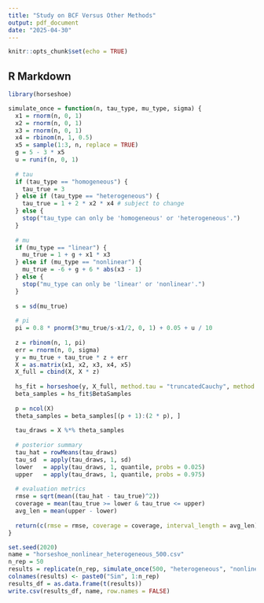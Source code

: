 ```yaml
---
title: "Study on BCF Versus Other Methods"
output: pdf_document
date: "2025-04-30"
---
```


```r
knitr::opts_chunk$set(echo = TRUE)
```

## R Markdown

```r
library(horseshoe)
```

```r
simulate_once = function(n, tau_type, mu_type, sigma) {
  x1 = rnorm(n, 0, 1)
  x2 = rnorm(n, 0, 1)
  x3 = rnorm(n, 0, 1)
  x4 = rbinom(n, 1, 0.5)
  x5 = sample(1:3, n, replace = TRUE)
  g = 5 - 3 * x5
  u = runif(n, 0, 1)
  
  # tau
  if (tau_type == "homogeneous") {
    tau_true = 3
  } else if (tau_type == "heterogeneous") {
    tau_true = 1 + 2 * x2 * x4 # subject to change
  } else {
    stop("tau_type can only be 'homogeneous' or 'heterogeneous'.")
  }
  
  # mu
  if (mu_type == "linear") {
    mu_true = 1 + g + x1 * x3
  } else if (mu_type == "nonlinear") {
    mu_true = -6 + g + 6 * abs(x3 - 1)
  } else {
    stop("mu_type can only be 'linear' or 'nonlinear'.")
  }
  
  s = sd(mu_true)
  
  # pi
  pi = 0.8 * pnorm(3*mu_true/s-x1/2, 0, 1) + 0.05 + u / 10
  
  z = rbinom(n, 1, pi)
  err = rnorm(n, 0, sigma)
  y = mu_true + tau_true * z + err
  X = as.matrix(x1, x2, x3, x4, x5)
  X_full = cbind(X, X * z)
  
  hs_fit = horseshoe(y, X_full, method.tau = "truncatedCauchy", method.sigma = "Jeffreys", nmc = 1000)
  beta_samples = hs_fit$BetaSamples
  
  p = ncol(X)
  theta_samples = beta_samples[(p + 1):(2 * p), ]
  
  tau_draws = X %*% theta_samples
  
  # posterior summary
  tau_hat = rowMeans(tau_draws)
  tau_sd  = apply(tau_draws, 1, sd)
  lower   = apply(tau_draws, 1, quantile, probs = 0.025)
  upper   = apply(tau_draws, 1, quantile, probs = 0.975)
  
  # evaluation metrics
  rmse = sqrt(mean((tau_hat - tau_true)^2))
  coverage = mean(tau_true >= lower & tau_true <= upper)
  avg_len = mean(upper - lower)
  
  return(c(rmse = rmse, coverage = coverage, interval_length = avg_len))
}
```

```r
set.seed(2020)
name = "horseshoe_nonlinear_heterogeneous_500.csv"
n_rep = 50
results = replicate(n_rep, simulate_once(500, "heterogeneous", "nonlinear", 1.0), simplify = "matrix")
colnames(results) <- paste0("Sim", 1:n_rep)
results_df = as.data.frame(t(results))
write.csv(results_df, name, row.names = FALSE)
```

